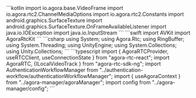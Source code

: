 <PlatformWrapper platform="android">
    ```kotlin
    import io.agora.base.VideoFrame
    import io.agora.rtc2.ChannelMediaOptions
    import io.agora.rtc2.Constants
    import android.graphics.SurfaceTexture
    import android.graphics.SurfaceTexture.OnFrameAvailableListener
    import java.io.IOException
    import java.io.InputStream
    ```
</PlatformWrapper>
<PlatformWrapper platform="ios">
    ```swift
    import AVKit
    import AgoraRtcKit
    ```
</PlatformWrapper>
<PlatformWrapper platform="unity">
    ```csharp
    using System;
    using Agora.Rtc;
    using RingBuffer;
    using System.Threading;
    using UnityEngine;
    using System.Collections;
    using Unity.Collections;
    ```
</PlatformWrapper>
<PlatformWrapper platform="react-js">
    ```typescript
    import { AgoraRTCProvider, useRTCClient, useConnectionState } from "agora-rtc-react";
    import AgoraRTC, {ILocalVideoTrack } from "agora-rtc-sdk-ng";
    import AuthenticationWorkflowManager from "../authentication-workflow/authenticationWorkflowManager";
    import { useAgoraContext } from "../agora-manager/agoraManager";
    import config from "../agora-manager/config";
    ```
</PlatformWrapper>

